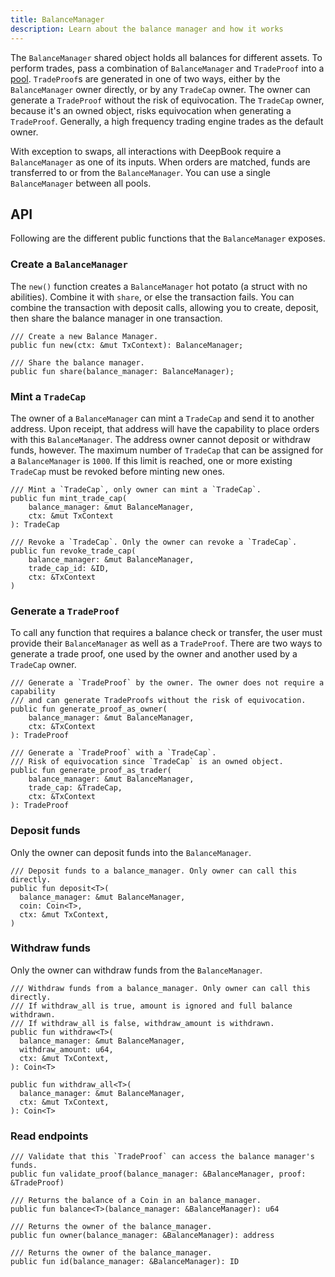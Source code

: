 ```yaml
---
title: BalanceManager
description: Learn about the balance manager and how it works
---
```


The `BalanceManager` shared object holds all balances for different assets. To perform trades, pass a combination of `BalanceManager` and `TradeProof` into a [pool](./pool.mdx). `TradeProof`s are generated in one of two ways, either by the `BalanceManager` owner directly, or by any `TradeCap` owner. The owner can generate a `TradeProof` without the risk of equivocation. The `TradeCap` owner, because it's an owned object, risks equivocation when generating a `TradeProof`. Generally, a high frequency trading engine trades as the default owner.

With exception to swaps, all interactions with DeepBook require a `BalanceManager` as one of its inputs. When orders are matched, funds are transferred to or from the `BalanceManager`. You can use a single `BalanceManager` between all pools.

## API

Following are the different public functions that the `BalanceManager` exposes.

### Create a `BalanceManager`

The `new()` function creates a `BalanceManager` hot potato (a struct with no abilities). Combine it with `share`, or else the transaction fails. You can combine the transaction with deposit calls, allowing you to create, deposit, then share the balance manager in one transaction.

```move
/// Create a new Balance Manager.
public fun new(ctx: &mut TxContext): BalanceManager;

/// Share the balance manager.
public fun share(balance_manager: BalanceManager);
```

### Mint a `TradeCap`

The owner of a `BalanceManager` can mint a `TradeCap` and send it to another address. Upon receipt, that address will have the capability to place orders with this `BalanceManager`. The address owner cannot deposit or withdraw funds, however. The maximum number of `TradeCap` that can be assigned for a `BalanceManager` is `1000`. If this limit is reached, one or more existing `TradeCap` must be revoked before minting new ones.

```move
/// Mint a `TradeCap`, only owner can mint a `TradeCap`.
public fun mint_trade_cap(
	balance_manager: &mut BalanceManager,
	ctx: &mut TxContext
): TradeCap

/// Revoke a `TradeCap`. Only the owner can revoke a `TradeCap`.
public fun revoke_trade_cap(
	balance_manager: &mut BalanceManager,
	trade_cap_id: &ID,
	ctx: &TxContext
)
```

### Generate a `TradeProof`

To call any function that requires a balance check or transfer, the user must provide their `BalanceManager` as well as a `TradeProof`. There are two ways to generate a trade proof, one used by the owner and another used by a `TradeCap` owner.

```move
/// Generate a `TradeProof` by the owner. The owner does not require a capability
/// and can generate TradeProofs without the risk of equivocation.
public fun generate_proof_as_owner(
	balance_manager: &mut BalanceManager,
	ctx: &TxContext
): TradeProof

/// Generate a `TradeProof` with a `TradeCap`.
/// Risk of equivocation since `TradeCap` is an owned object.
public fun generate_proof_as_trader(
	balance_manager: &mut BalanceManager,
	trade_cap: &TradeCap,
	ctx: &TxContext
): TradeProof
```

### Deposit funds

Only the owner can deposit funds into the `BalanceManager`.

```move
/// Deposit funds to a balance_manager. Only owner can call this directly.
public fun deposit<T>(
  balance_manager: &mut BalanceManager,
  coin: Coin<T>,
  ctx: &mut TxContext,
)
```

### Withdraw funds

Only the owner can withdraw funds from the `BalanceManager`.

```move
/// Withdraw funds from a balance_manager. Only owner can call this directly.
/// If withdraw_all is true, amount is ignored and full balance withdrawn.
/// If withdraw_all is false, withdraw_amount is withdrawn.
public fun withdraw<T>(
  balance_manager: &mut BalanceManager,
  withdraw_amount: u64,
  ctx: &mut TxContext,
): Coin<T>

public fun withdraw_all<T>(
  balance_manager: &mut BalanceManager,
  ctx: &mut TxContext,
): Coin<T>
```

### Read endpoints

```move
/// Validate that this `TradeProof` can access the balance manager's funds.
public fun validate_proof(balance_manager: &BalanceManager, proof: &TradeProof)

/// Returns the balance of a Coin in an balance_manager.
public fun balance<T>(balance_manager: &BalanceManager): u64

/// Returns the owner of the balance_manager.
public fun owner(balance_manager: &BalanceManager): address

/// Returns the owner of the balance_manager.
public fun id(balance_manager: &BalanceManager): ID
```